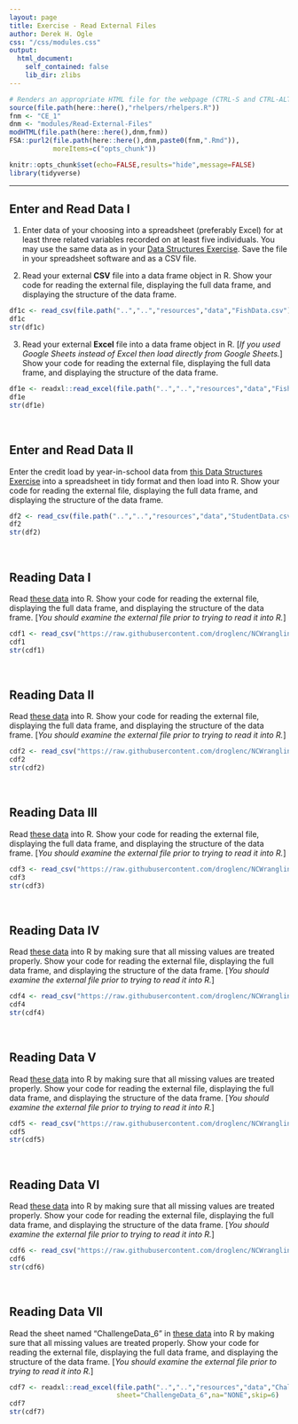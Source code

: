 ```yaml
---
layout: page
title: Exercise - Read External Files
author: Derek H. Ogle
css: "/css/modules.css"
output:
  html_document:
    self_contained: false
    lib_dir: zlibs
---
```


```r
# Renders an appropriate HTML file for the webpage (CTRL-S and CTRL-ALT-R)
source(file.path(here::here(),"rhelpers/rhelpers.R"))
fnm <- "CE_1"
dnm <- "modules/Read-External-Files"
modHTML(file.path(here::here(),dnm,fnm))
FSA::purl2(file.path(here::here(),dnm,paste0(fnm,".Rmd")),
           moreItems=c("opts_chunk"))
```
```r
knitr::opts_chunk$set(echo=FALSE,results="hide",message=FALSE)
library(tidyverse)
```

----

## Enter and Read Data I

1. Enter data of your choosing into a spreadsheet (preferably Excel) for at least three related variables recorded on at least five individuals. You may use the same data as in your [Data Structures Exercise](../Data-Structures/CE_1.html#data-frames-i). Save the file in your spreadsheet software and as a CSV file.

2. Read your external **CSV** file into a data frame object in R. Show your code for reading the external file, displaying the full data frame, and displaying the structure of the data frame.

```r
df1c <- read_csv(file.path("..","..","resources","data","FishData.csv"))
df1c
str(df1c)
```

3. Read your external **Excel** file into a data frame object in R. [*If you used Google Sheets instead of Excel then load directly from Google Sheets.*] Show your code for reading the external file, displaying the full data frame, and displaying the structure of the data frame.

```r
df1e <- readxl::read_excel(file.path("..","..","resources","data","FishData.xlsx"))
df1e
str(df1e)
```

&nbsp;

## Enter and Read Data II
Enter the credit load by year-in-school data from [this Data Structures Exercise](../Data-Structures/CE_1.html#data-frames-iv) into a spreadsheet in tidy format and then load into R. Show your code for reading the external file, displaying the full data frame, and displaying the structure of the data frame.

```r
df2 <- read_csv(file.path("..","..","resources","data","StudentData.csv"))
df2
str(df2)
```

&nbsp;

## Reading Data I
Read [these data](https://raw.githubusercontent.com/droglenc/NCWrangling/main/resources/data/ChallengeData_1.csv) into R. Show your code for reading the external file, displaying the full data frame, and displaying the structure of the data frame. [*You should examine the external file prior to trying to read it into R.*]

```r
cdf1 <- read_csv("https://raw.githubusercontent.com/droglenc/NCWrangling/main/resources/data/ChallengeData_1.csv",skip=4)
cdf1
str(cdf1)
```

&nbsp;

## Reading Data II
Read [these data](https://raw.githubusercontent.com/droglenc/NCWrangling/main/resources/data/ChallengeData_2.csv) into R. Show your code for reading the external file, displaying the full data frame, and displaying the structure of the data frame. [*You should examine the external file prior to trying to read it into R.*]

```r
cdf2 <- read_csv("https://raw.githubusercontent.com/droglenc/NCWrangling/main/resources/data/ChallengeData_2.csv")
cdf2
str(cdf2)
```

&nbsp;

## Reading Data III
Read [these data](https://raw.githubusercontent.com/droglenc/NCWrangling/main/resources/data/ChallengeData_3.csv) into R. Show your code for reading the external file, displaying the full data frame, and displaying the structure of the data frame. [*You should examine the external file prior to trying to read it into R.*]

```r
cdf3 <- read_csv("https://raw.githubusercontent.com/droglenc/NCWrangling/main/resources/data/ChallengeData_3.csv",comment="##")
cdf3
str(cdf3)
```

&nbsp;

## Reading Data IV
Read [these data](https://raw.githubusercontent.com/droglenc/NCWrangling/main/resources/data/ChallengeData_4.csv) into R by making sure that all missing values are treated properly. Show your code for reading the external file, displaying the full data frame, and displaying the structure of the data frame. [*You should examine the external file prior to trying to read it into R.*]

```r
cdf4 <- read_csv("https://raw.githubusercontent.com/droglenc/NCWrangling/main/resources/data/ChallengeData_4.csv",na="XXX")
cdf4
str(cdf4)
```

&nbsp;

## Reading Data V
Read [these data](https://raw.githubusercontent.com/droglenc/NCWrangling/main/resources/data/ChallengeData_5.csv) into R by making sure that all missing values are treated properly. Show your code for reading the external file, displaying the full data frame, and displaying the structure of the data frame. [*You should examine the external file prior to trying to read it into R.*]

```r
cdf5 <- read_csv("https://raw.githubusercontent.com/droglenc/NCWrangling/main/resources/data/ChallengeData_5.csv",na=c("NA","NONE"))
cdf5
str(cdf5)
```

&nbsp;

## Reading Data VI
Read [these data](https://raw.githubusercontent.com/droglenc/NCWrangling/main/resources/data/ChallengeData_6.csv) into R by making sure that all missing values are treated properly. Show your code for reading the external file, displaying the full data frame, and displaying the structure of the data frame. [*You should examine the external file prior to trying to read it into R.*]

```r
cdf6 <- read_csv("https://raw.githubusercontent.com/droglenc/NCWrangling/main/resources/data/ChallengeData_6.csv",na="NONE",skip=6)
cdf6
str(cdf6)
```

&nbsp;

## Reading Data VII
Read the sheet named "ChallengeData_6" in [these data](https://github.com/droglenc/NCWrangling/raw/main/resources/data/ChallengeData.xlsx) into R by making sure that all missing values are treated properly. Show your code for reading the external file, displaying the full data frame, and displaying the structure of the data frame. [*You should examine the external file prior to trying to read it into R.*]

```r

cdf7 <- readxl::read_excel(file.path("..","..","resources","data","ChallengeData.xlsx"),
                           sheet="ChallengeData_6",na="NONE",skip=6)
cdf7
str(cdf7)
```
